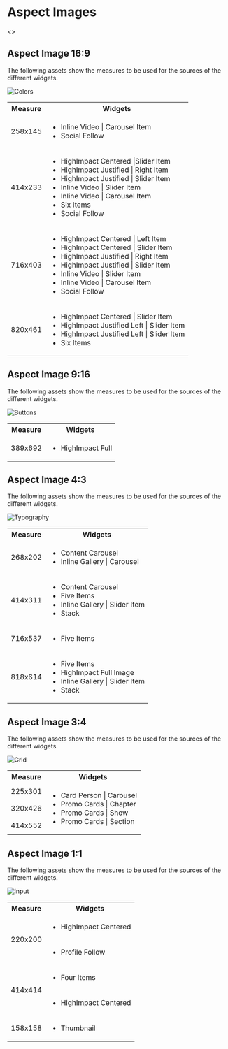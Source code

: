 
<Meta title="Aspect" />

<style>{`
    h1{
        text-align: left;
        font-weight: bold;
        font-size: 32px;
    }
    p {
        text-align: center;
        font-size: 14px;
        line-height: 24px;
    }
    .Aspect{
        margin-top: 24px;
        display: block;
    }
    .ImageAspects{
      margin: 0px auto 48px auto;

    }
    .ImageTitle {
        font-size: 14px;
        color: #272733;
        line-height: 18px;
        text-align: left;
        border: none;
        padding: 0px;
        margin: 0px;
    }

  .ImageData {
        width: 100%;
        display: block;
        position: relative;
        min-width: 270px;
        
  }

  .ImageDescription{
        color: #272733;
        font-size: 14px;
        line-height: 24px;
        text-align: left;
        padding-top: 15px;
        padding-bottom: 24px;
        margin: 0px auto;
  }

    .ImageCaption{
        text-align: left;
        
    }

    .ImageSize{
        font-size: 14px;
        color: #272733;
        line-height: 16px;
        text-align: left;
    }
    .AspectWidgets{
        width: 100%;
    }
    .Widgets {
      display: block;
      margin-top: 15px;
    }
   .Widgets td:first-child {
      width: 100px;
    }
    .Widgets td:nth-child(2) {
      width: 300px;
    }

    @media (min-width: 1024px){
        .ImageData {
            display: grid;
            gap: 10px;
            padding: 24px auto;
            grid-template-columns: repeat(2, 40%);
            grid-template-rows: repeat(1, minmax(300px, 1fr));
            justify-content: flex-start;
            width: 100%;
            align-items: left;      
       } 
       .Widgets {
        display: block;
        margin-top:0px;
      }
    }
`}</style>

# Aspect Images

<>
  <div class="Aspect">
  <div class="ImageAspects">
    <h2 class="ImageTitle">Aspect Image 16:9</h2>
    <p class="ImageDescription">
      The following assets show the measures to be used for the sources of the
      different widgets.
    </p>
    <div class="ImageData">
      <img class="imagen" src={mobileSmall209x114} alt="Colors" />
      <div class="OptionCaption">
        <table class="Widgets">
          <tr >
            <th>Measure</th>
            <th>Widgets</th>
          </tr>
          <tr>
            <td>258x145</td>
            <td>
              <ul>
                <li>Inline Video | Carousel Item</li>
                <li>Social Follow</li>
              </ul>
            </td>
          </tr>
          <tr>
            <td>414x233</td>
            <td>
              <ul>
                <li>HighImpact Centered |Slider Item</li>
                <li>HighImpact Justified | Right Item</li>
                <li>HighImpact Justified | Slider Item </li>
                <li>Inline Video | Slider Item</li>
                <li>Inline Video | Carousel Item</li>
                <li>Six Items</li>
                <li>Social Follow</li>
              </ul>
            </td>
          </tr>
          <tr>
            <td>716x403</td>
            <td>
            <ul>
                <li>HighImpact Centered | Left Item </li>
                <li>HighImpact Centered |
              Slider Item</li>
                <li>HighImpact Justified | Right Item </li>
                <li>HighImpact Justified | Slider Item</li>
                <li>Inline Video | Slider
              Item</li>
                <li>Inline Video | Carousel Item</li>
                <li>Social Follow</li>
              </ul>
            </td>
          </tr>
          <tr>
            <td>820x461</td>
            <td>
            <ul>
                <li>HighImpact Centered | Slider Item</li>
                <li>HighImpact Justified Left
              | Slider Item</li>
                <li>HighImpact Justified Left
              | Slider Item</li>
                <li>Six
              Items</li>
              </ul>
            </td>
          </tr>
        </table>
      </div>
    </div>
    </div>
    <div class="ImageAspects">
    <h2 class="ImageTitle">Aspect Image 9:16</h2>
    <p class="ImageDescription">
      The following assets show the measures to be used for the sources of the
      different widgets.
    </p>
    <div class="ImageData">
      <img class="imagen" src={medium389x692} alt="Buttons" />
      <div class="OptionCaption">
        <table class="Widgets">
          <tr>
            <th >Measure</th>
            <th >Widgets</th>
          </tr>
          <tr>
            <td>389x692</td>
            <td>
            <ul>
                <li>HighImpact Full</li>
              </ul>
              </td>
          </tr>
        </table>
      </div>
    </div>
    </div>
    <div class="ImageAspects">
    <h2 class="ImageTitle">Aspect Image 4:3</h2>
    <p class="ImageDescription">
      The following assets show the measures to be used for the sources of the
      different widgets.
    </p>
    <div class="ImageData">
      <img class="imagen" src={thumbnail268x202} alt="Typography" />
      <div class="OptionCaption">
        <table class="Widgets">
          <tr>
            <th >Measure</th>
            <th >Widgets</th>
          </tr>
          <tr>
            <td>268x202</td>
            <td>
            <ul>
                <li>Content Carousel</li>
                <li>Inline Gallery | Carousel</li>
              </ul>
            </td>
          </tr>
          <tr>
            <td>414x311</td>
            <td>
            <ul>
                <li>Content Carousel</li>
                <li>Five Items</li>
                <li>Inline Gallery | Slider
              Item</li>
                <li>Stack</li>
              </ul>
            </td>
          </tr>
          <tr>
            <td>716x537</td>
            <td>
            <ul>
                <li>Five Items</li>
              </ul>
            </td>
          </tr>
          <tr>
            <td>818x614</td>
            <td>
            <ul>
                <li>Five Items</li>
                <li>HighImpact Full Image</li>
                <li>Inline Gallery |
              Slider Item </li>
                <li>Stack</li>
              </ul>
            </td>
          </tr>
        </table>
      </div>
    </div>
    </div>
    <div class="ImageAspects">
    <h2 class="ImageTitle">Aspect Image 3:4</h2>
    <p class="ImageDescription">
      The following assets show the measures to be used for the sources of the
      different widgets.
    </p>
    <div class="ImageData">
      <img class="imagen" src={mobileSmall225x301} alt="Grid" />
      <div class="OptionCaption">
        <table class="Widgets">
          <tr>
            <th >Measure</th>
            <th >Widgets</th>
          </tr>
          <tr>
            <td>225x301</td>
            <td rowspan="3">
            <ul>
                <li>Card Person | Carousel</li>
                <li>Promo Cards | Chapter</li>
                <li>Promo
              Cards | Show</li>
                <li>Promo Cards | Section</li>
              </ul>
            </td>
          </tr>
          <tr>
            <td>320x426</td>
          </tr>
          <tr>
            <td>414x552</td>
          </tr>
        </table>
      </div>
    </div>
    </div>
    <div class="ImageAspects">
    <h2 class="ImageTitle">Aspect Image 1:1</h2>
    <p class="ImageDescription">
      The following assets show the measures to be used for the sources of the
      different widgets.
    </p>
    <div class="ImageData">
      <img class="imagen" src={mobileSmall158x158} alt="Input" />
      <div class="OptionCaption">
        <table class="Widgets">
          <tr>
            <th >Measure</th>
            <th >Widgets</th>
          </tr>
          <tr>
            <td rowspan="2">220x200</td>
            <td>
            <ul>
                <li>HighImpact Centered</li>
              </ul>
              </td>
          </tr>
          <tr>
            <td>
            <ul>
                <li>Profile Follow</li>
              </ul></td>
          </tr>
          <tr>
            <td rowspan="2">414x414</td>
            <td>
            <ul>
                <li>Four Items</li>
              </ul>
              </td>
          </tr>
          <tr>
            <td>
            <ul>
                <li>HighImpact Centered</li>
              </ul>
              </td>
          </tr>
          <tr>
            <td>158x158</td>
            <td>
            <ul>
                <li>Thumbnail</li>
              </ul>
              </td>
          </tr>
        </table>
      </div>
    </div>
    </div>
  </div>
</>
